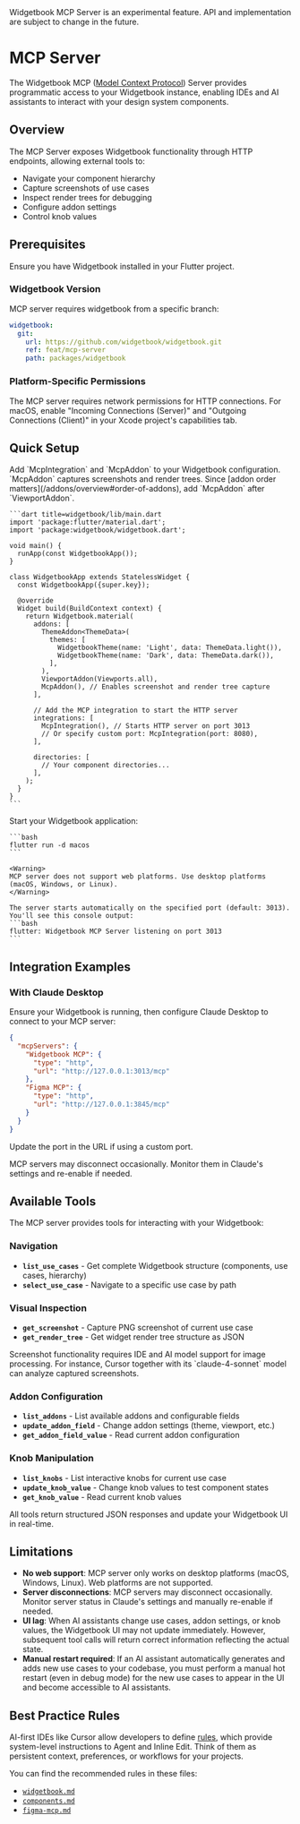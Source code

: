 <Warning>
Widgetbook MCP Server is an experimental feature.
API and implementation are subject to change in the future.
</Warning>

# MCP Server

The Widgetbook MCP ([Model Context Protocol](https://docs.anthropic.com/en/docs/mcp)) Server provides programmatic access to your Widgetbook instance, enabling IDEs and AI assistants to interact with your design system components.

## Overview

The MCP Server exposes Widgetbook functionality through HTTP endpoints, allowing external tools to:

- Navigate your component hierarchy
- Capture screenshots of use cases
- Inspect render trees for debugging
- Configure addon settings
- Control knob values

## Prerequisites

Ensure you have Widgetbook installed in your Flutter project.

### Widgetbook Version

MCP server requires widgetbook from a specific branch:

```yaml
widgetbook:
  git:
    url: https://github.com/widgetbook/widgetbook.git
    ref: feat/mcp-server
    path: packages/widgetbook
```

### Platform-Specific Permissions

The MCP server requires network permissions for HTTP connections. 
For macOS, enable "Incoming Connections (Server)" and "Outgoing Connections (Client)" in your Xcode project's capabilities tab.

## Quick Setup

<Steps>
  <Step title="Add MCP Server and Addon to Your Widgetbook">
    Add `McpIntegration` and `McpAddon` to your Widgetbook configuration.
    `McpAddon` captures screenshots and render trees.
    Since [addon order matters](/addons/overview#order-of-addons), add `McpAddon` after `ViewportAddon`.

    ```dart title=widgetbook/lib/main.dart
    import 'package:flutter/material.dart';
    import 'package:widgetbook/widgetbook.dart';

    void main() {
      runApp(const WidgetbookApp());
    }

    class WidgetbookApp extends StatelessWidget {
      const WidgetbookApp({super.key});

      @override
      Widget build(BuildContext context) {
        return Widgetbook.material(
          addons: [
            ThemeAddon<ThemeData>(
              themes: [
                WidgetbookTheme(name: 'Light', data: ThemeData.light()),
                WidgetbookTheme(name: 'Dark', data: ThemeData.dark()),
              ],
            ),
            ViewportAddon(Viewports.all),
            McpAddon(), // Enables screenshot and render tree capture
          ],
          
          // Add the MCP integration to start the HTTP server
          integrations: [
            McpIntegration(), // Starts HTTP server on port 3013
            // Or specify custom port: McpIntegration(port: 8080),
          ],
          
          directories: [
            // Your component directories...
          ],
        );
      }
    }
    ```
  </Step>
  <Step title="Run Your Widgetbook">
    Start your Widgetbook application:

    ```bash
    flutter run -d macos
    ```

    <Warning>
    MCP server does not support web platforms. Use desktop platforms (macOS, Windows, or Linux).
    </Warning>

    The server starts automatically on the specified port (default: 3013). You'll see this console output:
    ```bash
    flutter: Widgetbook MCP Server listening on port 3013
    ```
  </Step>
</Steps>

## Integration Examples

### With Claude Desktop

Ensure your Widgetbook is running, then configure Claude Desktop to connect to your MCP server:

```json
{
  "mcpServers": {
    "Widgetbook MCP": {
      "type": "http",
      "url": "http://127.0.0.1:3013/mcp"
    },
    "Figma MCP": {
      "type": "http",
      "url": "http://127.0.0.1:3845/mcp"
    }
  }
}
```

Update the port in the URL if using a custom port.

<Warning>
MCP servers may disconnect occasionally. Monitor them in Claude's settings and re-enable if needed.
</Warning>

## Available Tools

The MCP server provides tools for interacting with your Widgetbook:

### Navigation
- **`list_use_cases`** - Get complete Widgetbook structure (components, use cases, hierarchy)
- **`select_use_case`** - Navigate to a specific use case by path

### Visual Inspection
- **`get_screenshot`** - Capture PNG screenshot of current use case
- **`get_render_tree`** - Get widget render tree structure as JSON

<Info>
Screenshot functionality requires IDE and AI model support for image processing. 
For instance, Cursor together with its `claude-4-sonnet` model can analyze captured screenshots.
</Info>

### Addon Configuration
- **`list_addons`** - List available addons and configurable fields
- **`update_addon_field`** - Change addon settings (theme, viewport, etc.)
- **`get_addon_field_value`** - Read current addon configuration

### Knob Manipulation
- **`list_knobs`** - List interactive knobs for current use case
- **`update_knob_value`** - Change knob values to test component states
- **`get_knob_value`** - Read current knob values

All tools return structured JSON responses and update your Widgetbook UI in real-time.

## Limitations

- **No web support**: MCP server only works on desktop platforms (macOS, Windows, Linux). Web platforms are not supported.
- **Server disconnections**: MCP servers may disconnect occasionally. Monitor server status in Claude's settings and manually re-enable if needed.
- **UI lag**: When AI assistants change use cases, addon settings, or knob values, the Widgetbook UI may not update immediately. However, subsequent tool calls will return correct information reflecting the actual state.
- **Manual restart required**: If an AI assistant automatically generates and adds new use cases to your codebase, you must perform a manual hot restart (even in debug mode) for the new use cases to appear in the UI and become accessible to AI assistants.

## Best Practice Rules

AI-first IDEs like Cursor allow developers to define [rules](https://docs.cursor.com/en/context/rules), which provide system-level instructions to Agent and Inline Edit. Think of them as persistent context, preferences, or workflows for your projects.

You can find the recommended rules in these files: 
- [`widgetbook.md`](https://github.com/widgetbook/widgetbook/tree/docs/mcp-server/docs/assets/guides/widgetbook.md)
- [`components.md`](https://github.com/widgetbook/widgetbook/tree/docs/mcp-server/docs/assets/guides/components.md)
- [`figma-mcp.md`](https://github.com/widgetbook/widgetbook/tree/docs/mcp-server/docs/assets/guides/figma-mcp.md)
